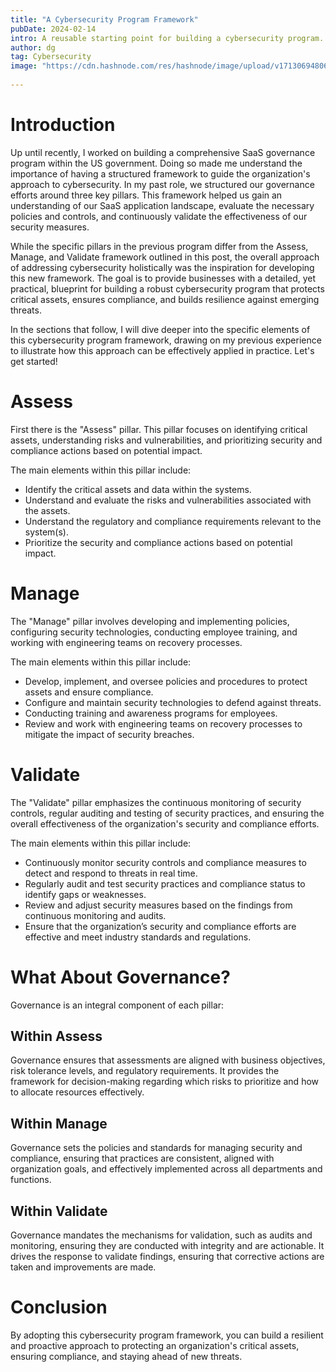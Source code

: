 ```yaml
---
title: "A Cybersecurity Program Framework"
pubDate: 2024-02-14
intro: A reusable starting point for building a cybersecurity program.
author: dg
tag: Cybersecurity
image: "https://cdn.hashnode.com/res/hashnode/image/upload/v1713069480664/b4ab93a4-e9d6-45d5-8f7f-d5f6d50a3973.jpeg" 
  
---
```


# Introduction

Up until recently, I worked on building a comprehensive SaaS governance program within the US government. Doing so made me understand the importance of having a structured framework to guide the organization's approach to cybersecurity. In my past role, we structured our governance efforts around three key pillars. This framework helped us gain an understanding of our SaaS application landscape, evaluate the necessary policies and controls, and continuously validate the effectiveness of our security measures.

While the specific pillars in the previous program differ from the Assess, Manage, and Validate framework outlined in this post, the overall approach of addressing cybersecurity holistically was the inspiration for developing this new framework. The goal is to provide businesses with a detailed, yet practical, blueprint for building a robust cybersecurity program that protects critical assets, ensures compliance, and builds resilience against emerging threats.

In the sections that follow, I will dive deeper into the specific elements of this cybersecurity program framework, drawing on my previous experience to illustrate how this approach can be effectively applied in practice. Let's get started!

# Assess

First there is the "Assess" pillar. This pillar focuses on identifying critical assets, understanding risks and vulnerabilities, and prioritizing security and compliance actions based on potential impact.

The main elements within this pillar include:

- Identify the critical assets and data within the systems.
- Understand and evaluate the risks and vulnerabilities associated with the assets.
- Understand the regulatory and compliance requirements relevant to the system(s).
- Prioritize the security and compliance actions based on potential impact.

# Manage

The "Manage" pillar involves developing and implementing policies, configuring security technologies, conducting employee training, and working with engineering teams on recovery processes.

The main elements within this pillar include:

- Develop, implement, and oversee policies and procedures to protect assets and ensure compliance.
- Configure and maintain security technologies to defend against threats.
- Conducting training and awareness programs for employees.
- Review and work with engineering teams on recovery processes to mitigate the impact of security breaches.

# Validate
The "Validate" pillar emphasizes the continuous monitoring of security controls, regular auditing and testing of security practices, and ensuring the overall effectiveness of the organization's security and compliance efforts.

The main elements within this pillar include:

- Continuously monitor security controls and compliance measures to detect and respond to threats in real time.
- Regularly audit and test security practices and compliance status to identify gaps or weaknesses.
- Review and adjust security measures based on the findings from continuous monitoring and audits.
- Ensure that the organization’s security and compliance efforts are effective and meet industry standards and regulations.

# What About Governance?

Governance is an integral component of each pillar:

## Within Assess 
Governance ensures that assessments are aligned with business objectives, risk tolerance levels, and regulatory requirements. It provides the framework for decision-making regarding which risks to prioritize and how to allocate resources effectively.

## Within Manage 
Governance sets the policies and standards for managing security and compliance, ensuring that practices are consistent, aligned with organization goals, and effectively implemented across all departments and functions.

## Within Validate 

Governance mandates the mechanisms for validation, such as audits and monitoring, ensuring they are conducted with integrity and are actionable. It drives the response to validate findings, ensuring that corrective actions are taken and improvements are made.

# Conclusion

By adopting this cybersecurity program framework, you can build a resilient and proactive approach to protecting an organization's critical assets, ensuring compliance, and staying ahead of new threats.

